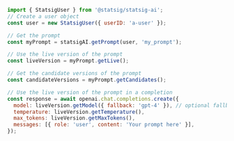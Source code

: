 ```js
import { StatsigUser } from '@statsig/statsig-ai';
// Create a user object
const user = new StatsigUser({ userID: 'a-user' });

// Get the prompt
const myPrompt = statsigAI.getPrompt(user, 'my_prompt');

// Use the live version of the prompt
const liveVersion = myPrompt.getLive();

// Get the candidate versions of the prompt
const candidateVersions = myPrompt.getCandidates();

// Use the live version of the prompt in a completion
const response = await openai.chat.completions.create({
  model: liveVersion.getModel({ fallback: 'gpt-4' }), // optional fallback
  temperature: liveVersion.getTemperature(),
  max_tokens: liveVersion.getMaxTokens(),
  messages: [{ role: 'user', content: 'Your prompt here' }],
});
```
